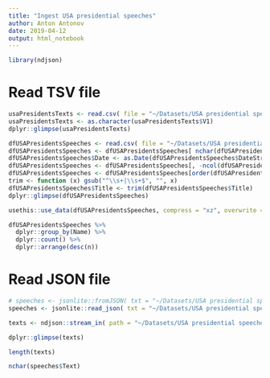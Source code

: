 ```yaml
---
title: "Ingest USA presidential speeches"
author: Anton Antonov
date: 2019-04-12
output: html_notebook
---
```


```r
library(ndjson)
```
# Read TSV file

```r
usaPresidentsTexts <- read.csv( file = "~/Datasets/USA presidential speeches/speeches_texts.tsv", sep = "\t", stringsAsFactors = F, header = F, quote = "\"")
usaPresidentsTexts <- as.character(usaPresidentsTexts$V1)
dplyr::glimpse(usaPresidentsTexts)
```

```r
dfUSAPresidentsSpeeches <- read.csv( file = "~/Datasets/USA presidential speeches/speeches.tsv", sep = "\t", stringsAsFactors = F, header = T, quote = "\"")
dfUSAPresidentsSpeeches <- dfUSAPresidentsSpeeches[ nchar(dfUSAPresidentsSpeeches$Text) > 10, ]
dfUSAPresidentsSpeeches$Date <- as.Date(dfUSAPresidentsSpeeches$DateString)
dfUSAPresidentsSpeeches <- dfUSAPresidentsSpeeches[, -ncol(dfUSAPresidentsSpeeches)]
dfUSAPresidentsSpeeches <- dfUSAPresidentsSpeeches[order(dfUSAPresidentsSpeeches$Date),]
trim <- function (x) gsub("^\\s+|\\s+$", "", x)
dfUSAPresidentsSpeeches$Title <- trim(dfUSAPresidentsSpeeches$Title)
dplyr::glimpse(dfUSAPresidentsSpeeches)
```

```r
usethis::use_data(dfUSAPresidentsSpeeches, compress = "xz", overwrite = F)
```

```r
dfUSAPresidentsSpeeches %>% 
  dplyr::group_by(Name) %>% 
  dplyr::count() %>% 
  dplyr::arrange(desc(n))
```

# Read JSON file

```r
# speeches <- jsonlite::fromJSON( txt = "~/Datasets/USA presidential speeches/speeches.json", encoding = "utf8")
speeches <- jsonlite::read_json( txt = "~/Datasets/USA presidential speeches/speeches.json", encoding = "UTF-8", warn = TRUE )
```

```r
texts <- ndjson::stream_in( path = "~/Datasets/USA presidential speeches/speeches_texts.json" )
```

```r
dplyr::glimpse(texts)
```

```r
length(texts)
```

```r
nchar(speeches$Text)
```


